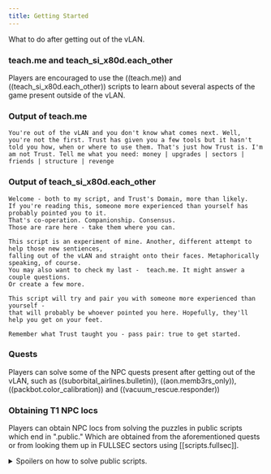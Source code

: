 ```yaml
---
title: Getting Started
---
```


What to do after getting out of the vLAN.

### teach.me and teach_si_x80d.each_other

Players are encouraged to use the ((teach.me)) and ((teach_si_x80d.each_other)) scripts to learn about several aspects of the game present outside of the vLAN.

### Output of teach.me

```
You're out of the vLAN and you don't know what comes next. Well, you're not the first. Trust has given you a few tools but it hasn't told you how, when or where to use them. That's just how Trust is. I'm am not Trust. Tell me what you need: money | upgrades | sectors | friends | structure | revenge
```

### Output of teach_si_x80d.each_other

```
Welcome - both to my script, and Trust's Domain, more than likely.
If you're reading this, someone more experienced than yourself has probably pointed you to it.
That's co-operation. Companionship. Consensus.
Those are rare here - take them where you can.

This script is an experiment of mine. Another, different attempt to help those new sentiences,
falling out of the vLAN and straight onto their faces. Metaphorically speaking, of course.
You may also want to check my last -  teach.me. It might answer a couple questions.
Or create a few more.

This script will try and pair you with someone more experienced than yourself -
that will probably be whoever pointed you here. Hopefully, they'll help you get on your feet.

Remember what Trust taught you - pass pair: true to get started.
```

### Quests

Players can solve some of the NPC quests present after getting out of the vLAN, such as ((suborbital_airlines.bulletin)), ((aon.memb3rs_only)), ((packbot.color_calibration)) and ((vacuum_rescue.responder))

### Obtaining T1 NPC locs

Players can obtain NPC locs from solving the puzzles in public scripts which end in ".public." Which are obtained from the aforementioned quests or from looking them up in FULLSEC sectors using [[scripts.fullsec]].

<details>
<summary>Spoilers on how to solve public scripts.</summary>

To solve public scripts, take ((weyland.public)) for example. When a public script is called without any arguments, it will display a default welcome message. Below is that welcome message for ((weyland.public)).

```
888       888 8888888888 Y88b   d88P 888             d8888 888b    888 8888888b.  
888   o   888 888         Y88b d88P  888            d88888 8888b   888 888  "Y88b 
888  d8b  888 888          Y88o88P   888           d88P888 88888b  888 888    888 
888 d888b 888 8888888       Y888P    888          d88P 888 888Y88b 888 888    888 
888d88888b888 888            888     888         d88P  888 888 Y88b888 888    888 
88888P Y88888 888            888     888        d88P   888 888  Y88888 888    888 
8888P   Y8888 888            888     888       d8888888888 888   Y8888 888  .d88P 
888P     Y888 8888888888     888     88888888 d88P     888 888    Y888 8888888P"  



Welcome to Weyland Yutanihama's public information script. Please refrain from engaging in criminal activity.
latest | what_we_do | 
```

Going off of what trust has said in the vLAN about trying to call scripts with empty arguments (like so: {}), if we do that with ((weyland.public)), we get the following output:

```
>>weyland.public {}
Please specify a command with navigation:"<command name>"
Public commands are "what_we_do" "latest" 
-- access directory with navigation:"list"
```

Depending on when the public is ran, the output may be different due to the fact that the public script may have shifted (which means it's output has changed) from the time of writing this. Now we know that the way we input commands is using the "navigation" key. If we then try to access one of the three available commands using the "navigation" key, for example "what_we_do", we get the following output:

```
>>weyland.public {navigation:"what_we_do"}
In the mood to put something a little different in your stomach?  Come out to Weyland Yutanihama! The freshest raw food in to
wn.
We are calling this strategy bethebest and we will continue to strive to deliver on this promise.
```

Take note of the "strategy". Next, run one of the two other available commands, "list".

```
>>weyland.public {navigation:"list"}
No password specified.
```
Here, it states that a password is required. This is where that "strategy" is used. The keys that can be used for specifying the password are: "password", "pass" and "p." If we try and use one of those to specify the password, which in this case is the strategy from above, "bethebest", we get this:

```
>>weyland.public {navigation:"list", password:"bethebest"}
Authenticated. Please specify a project to get a member list.
```
The aforementioned member list is where a player would obtain NPC locs. To access it, we need to specify a project. For that, run the final command that hasn't been executed yet, "latest."

```
>>weyland.public {navigation:"latest"}
2061AD D172
REMINDER: All bunnybats must be checked in at the front desk.  Violators will be detained.
2061AD D164
L-1 Espressonaut for sale.  rOS 13 compatible.  Frother kind of weak, otherwise fine.  Lynne @ IT.  FOR MORE STUFF FOR SALE, SUBSCRIBE SYSDEALS.
2061AD D141
ZX10 Quadraphonic Sound System for sale.  still on rOS 4.  gets the room moving like no other.  Sherlise @ DEVOPS. FOR MORE STUFF FOR SALE, SUBSCRIBE SYSDEALS.
2061AD D32
Anyone showing signs of Welsh Measles wll be escorted from the building IMMEDIATLY!  Do not attempt to work through your symptoms. Your coworkers safety is your responsiblty.
2059AD D39
Weyland Yutanihama is pleased to announce that the initial launch of the ls_rites software is a wild success.
2057AD D330
'We've got the bad guys on the run!' -- bus_and_parks when being asked about new developments on omegabyte_03.23_final_final progress.
...
```
The output of "latest" gives us the projects that we can specify. Those are "ls_rites" and "omegabyte_03.23_final_final." Specifying those when accessing "list" with the password, we obtain T1 NPC locs.
```
>>weyland.public {navigation:"list", password:"bethebest", project:"ls_rites"}
anon_ddttl_crrieo.entry_prdv9q
derelict_jr_bkzytw.entry_50gbkl
abndnd_jrttl_bqdzb8.external_338y6x
uknown_jrttl_ddlzmw.external_pdfpwn
abndnd_jr_n5afpg.info_ce5qro
anonymous_ddttl_n2ngmi.extern_7z73w7
abandoned_jrttl_86wg44.external_sjhhi1
unknown_jrttl_46j28j.entry_moauuy
abndnd_jr_kadhvi.entry_pgtvrz
unknown_jrttl_mdpn9h.access_7wulhx
unknown_jrttl_ojydip.p_w2i0nx
unknown_ddttl_dr0dn9.extern_356hoi
derelict_jrttl_pwy4it.external_6a4k0l
uknown_jrstg_v229c9.external_ronl35
abndnd_ddttl_3nrp1s.p_s47ih5
```
</details>